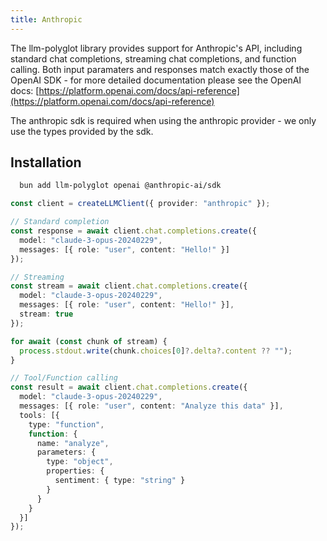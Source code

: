 ```yaml
---
title: Anthropic
---
```



The llm-polyglot library provides support for Anthropic's API, including standard chat completions, streaming chat completions, and function calling. Both input paramaters and responses match exactly those of the OpenAI SDK - for more detailed documentation please see the OpenAI docs: [https://platform.openai.com/docs/api-reference](https://platform.openai.com/docs/api-reference)

The anthropic sdk is required when using the anthropic provider - we only use the types provided by the sdk.

## Installation

```bash
  bun add llm-polyglot openai @anthropic-ai/sdk
```


```typescript
const client = createLLMClient({ provider: "anthropic" });

// Standard completion
const response = await client.chat.completions.create({
  model: "claude-3-opus-20240229",
  messages: [{ role: "user", content: "Hello!" }]
});

// Streaming
const stream = await client.chat.completions.create({
  model: "claude-3-opus-20240229",
  messages: [{ role: "user", content: "Hello!" }],
  stream: true
});

for await (const chunk of stream) {
  process.stdout.write(chunk.choices[0]?.delta?.content ?? "");
}

// Tool/Function calling
const result = await client.chat.completions.create({
  model: "claude-3-opus-20240229",
  messages: [{ role: "user", content: "Analyze this data" }],
  tools: [{
    type: "function",
    function: {
      name: "analyze",
      parameters: {
        type: "object",
        properties: {
          sentiment: { type: "string" }
        }
      }
    }
  }]
});
```